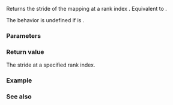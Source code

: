 {{cpp/container/mdspan/layout_left/mapping/title|stride}}
{{cpp/container/mdspan/layout_left/mapping/navbar}}
{{ddcl|since=c++23|
constexpr index_type stride(rank_type i) const noexcept;
}}
Returns the stride of the mapping at a rank index {{c|i}}. Equivalent to {{box|{{c/core|return extents().}}{{tti|fwd-prod-of-extents}}{{c/core|(i);}}}}.

{{cpp/enable_if|{{c|extents_type​::​rank() &gt; 0}} is {{c|true}}.}}

The behavior is undefined if {{c|1=i &gt;= extents_type::rank()}} is {{c|true}}.

===Parameters===
{{par begin}}
{{par|i|a rank index in the range {{range|0|extents_type::rank()}}}}
{{par end}}

===Return value===
The stride at a specified rank index.

===Example===
{{example}}

===See also===
{{dsc begin}}
{{dsc inc|cpp/container/mdspan/layout_mapping/dsc stride|layout_stride}}
{{dsc inc|cpp/container/mdspan/dsc stride}}
{{dsc end}}

{{langlinks|de|es|ja|ru|zh}}